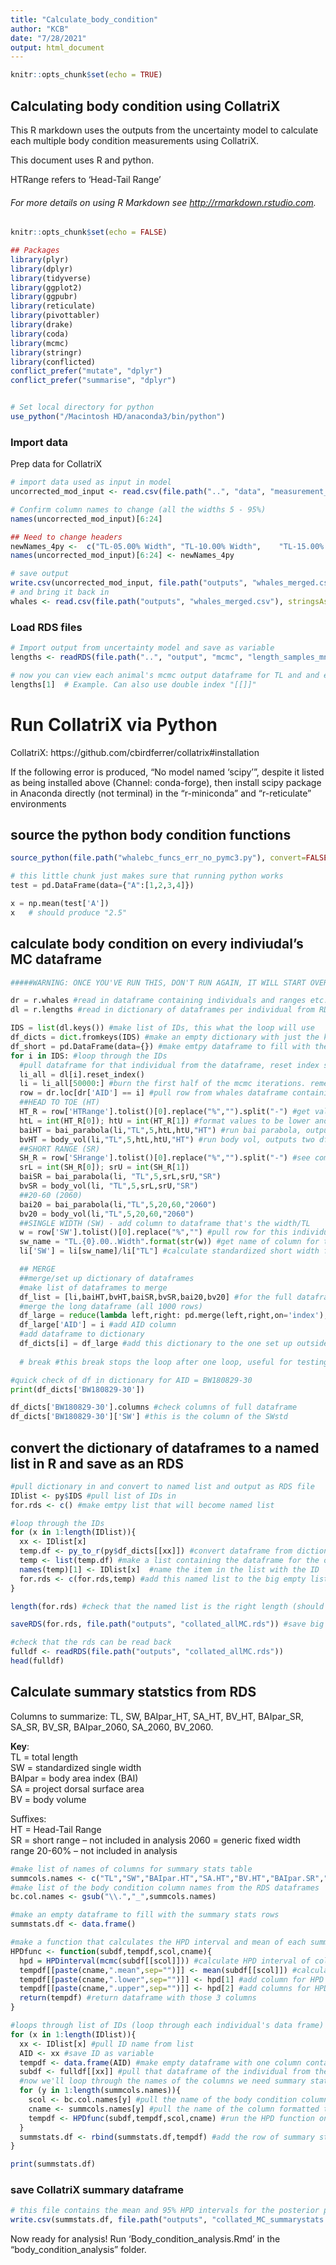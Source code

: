 ```yaml
---
title: "Calculate_body_condition"
author: "KCB"
date: "7/28/2021"
output: html_document
---
```


```r
knitr::opts_chunk$set(echo = TRUE)
```

## Calculating body condition using CollatriX

This R markdown uses the outputs from the uncertainty model to calculate each multiple body condition measurements using CollatriX. 

This document uses R and python. 

HTRange refers to 'Head-Tail Range'

###### For more details on using R Markdown see <http://rmarkdown.rstudio.com>.


```r
knitr::opts_chunk$set(echo = FALSE)
```


```r
## Packages
library(plyr)
library(dplyr)
library(tidyverse)
library(ggplot2)
library(ggpubr)
library(reticulate)
library(pivottabler)
library(drake)
library(coda)
library(mcmc)
library(stringr)
library(conflicted) 
conflict_prefer("mutate", "dplyr") 
conflict_prefer("summarise", "dplyr") 


# Set local directory for python
use_python("/Macintosh HD/anaconda3/bin/python")
```


### Import data
Prep data for CollatriX
```r
# import data used as input in model 
uncorrected_mod_input <- read.csv(file.path("..", "data", "measurement_inputs.csv"))

# Confirm column names to change (all the widths 5 - 95%)
names(uncorrected_mod_input)[6:24]

## Need to change headers 
newNames_4py <-  c("TL-05.00% Width", "TL-10.00% Width",	"TL-15.00% Width",	"TL-20.00% Width",	"TL-25.00% Width",	"TL-30.00% Width",	"TL-35.00% Width",	"TL-40.00% Width",	"TL-45.00% Width",		"TL-50.00% Width",	"TL-55.00% Width",	"TL-60.00% Width",	"TL-65.00% Width",	"TL-70.00% Width",	"TL-75.00% Width",	"TL-80.00% Width",	"TL-85.00% Width",	"TL-90.00% Width", "TL-95.00% Width")
names(uncorrected_mod_input)[6:24] <- newNames_4py

# save output
write.csv(uncorrected_mod_input, file.path("outputs", "whales_merged.csv"))
# and bring it back in
whales <- read.csv(file.path("outputs", "whales_merged.csv"), stringsAsFactors=F)

```

### Load RDS files
```r
# Import output from uncertainty model and save as variable
lengths <- readRDS(file.path("..", "output", "mcmc", "length_samples_mns.rds"))  

# now you can view each animal's mcmc output dataframe for TL and and each width with $'AID'.
lengths[1]  # Example. Can also use double index "[[]]" 
```


# Run CollatriX via Python 
CollatriX: https://github.com/cbirdferrer/collatrix#installation 

If the following error is produced, “No model named ‘scipy’”, despite it listed as being installed above (Channel: conda-forge), then install scipy package in Anaconda directly (not terminal) in the "r-miniconda" and "r-reticulate" environments

## source the python body condition functions
```r
source_python(file.path("whalebc_funcs_err_no_pymc3.py"), convert=FALSE)
```

```python
# this little chunk just makes sure that running python works
test = pd.DataFrame(data={"A":[1,2,3,4]})

x = np.mean(test['A'])
x   # should produce "2.5"
```


## calculate body condition on every indiviudal's MC dataframe
```python

#####WARNING: ONCE YOU'VE RUN THIS, DON'T RUN AGAIN, IT WILL START OVERWRITING THE BIG DATAFRAMES#################

dr = r.whales #read in dataframe containing individuals and ranges etc.
dl = r.lengths #read in dictionary of dataframes per individual from RDS

IDS = list(dl.keys()) #make list of IDs, this what the loop will use
df_dicts = dict.fromkeys(IDS) #make an empty dictionary with just the keys for each ID to fill with the full dataframe per individual
df_short = pd.DataFrame(data={}) #make emtpy dataframe to fill with the summary stats
for i in IDS: #loop through the IDs
  #pull dataframe for that individual from the dataframe, reset index so index col can be used for group by in collatrix
  li_all = dl[i].reset_index() 
  li = li_all[50000:] #burn the first half of the mcmc iterations. remember python uses 0-based indexing
  row = dr.loc[dr['AID'] == i] #pull row from whales dataframe containing range info for the individual being analyzed in the loop
  ##HEAD TO TOE (HT)
  HT_R = row['HTRange'].tolist()[0].replace("%","").split("-") #get values for range to be inputted in the function
  htL = int(HT_R[0]); htU = int(HT_R[1]) #format values to be lower and upper bound inputs in the function
  baiHT = bai_parabola(li,"TL",5,htL,htU,"HT") #run bai parabola, outputs both large/full dataframe and summ stats df
  bvHT = body_vol(li,"TL",5,htL,htU,"HT") #run body vol, outputs two dfs - large and summ stats
  ##SHORT RANGE (SR)
  SH_R = row['SHrange'].tolist()[0].replace("%","").split("-") #see comments for HEAD TO Tail (HT)
  srL = int(SH_R[0]); srU = int(SH_R[1])
  baiSR = bai_parabola(li, "TL",5,srL,srU,"SR")
  bvSR = body_vol(li, "TL",5,srL,srU,"SR")
  ##20-60 (2060)
  bai20 = bai_parabola(li,"TL",5,20,60,"2060")
  bv20 = body_vol(li,"TL",5,20,60,"2060")
  ##SINGLE WIDTH (SW) - add column to dataframe that's the width/TL
  w = row['SW'].tolist()[0].replace("%","") #pull row for this individual
  sw_name = "TL.{0}.00..Width".format(str(w)) #get name of column for the width for this individual
  li['SW'] = li[sw_name]/li["TL"] #calculate standardized short width for this individual

  ## MERGE
  ##merge/set up dictionary of dataframes
  #make list of dataframes to merge
  df_list = [li,baiHT,bvHT,baiSR,bvSR,bai20,bv20] #for the full dataframe (1000 rows)
  #merge the long dataframe (all 1000 rows)
  df_large = reduce(lambda left,right: pd.merge(left,right,on='index'), df_list) #merge all dfs at oence
  df_large['AID'] = i #add AID column
  #add dataframe to dictionary
  df_dicts[i] = df_large #add this dictionary to the one set up outside the loop, add this df to the key for this indvidual
  
  # break #this break stops the loop after one loop, useful for testing, to run the whole thing, remove this line

#quick check of df in dictionary for AID = BW180829-30
print(df_dicts['BW180829-30'])
```


```python
df_dicts['BW180829-30'].columns #check columns of full dataframe
df_dicts['BW180829-30']['SW'] #this is the column of the SWstd
```


## convert the dictionary of dataframes to a named list in R and save as an RDS
```r
#pull dictionary in and convert to named list and output as RDS file
IDlist <- py$IDS #pull list of IDs in
for.rds <- c() #make emtpy list that will become named list

#loop through the IDs
for (x in 1:length(IDlist)){
  xx <- IDlist[x]
  temp.df <- py_to_r(py$df_dicts[[xx]]) #convert dataframe from dictionary to r dataframe
  temp <- list(temp.df) #make a list containing the dataframe for the one individual
  names(temp)[1] <- IDlist[x]  #name the item in the list with the ID
  for.rds <- c(for.rds,temp) #add this named list to the big empty list (that we're filling)
}

length(for.rds) #check that the named list is the right length (should be the number of individuals, n = 127)

saveRDS(for.rds, file.path("outputs", "collated_allMC.rds")) #save big named list as RDS
```



```r
#check that the rds can be read back
fulldf <- readRDS(file.path("outputs", "collated_allMC.rds"))
head(fulldf)
```


## Calculate summary statstics from RDS  
Columns to summarize: TL, SW, BAIpar_HT, SA_HT, BV_HT, BAIpar_SR, SA_SR, BV_SR, BAIpar_2060, SA_2060, BV_2060.  

**Key**:    
TL = total length   
SW = standardized single width   
BAIpar = body area index (BAI)  
SA = project dorsal surface area  
BV = body volume  
  
Suffixes:  
HT = Head-Tail Range  
SR = short range -- not included in analysis 
2060 = generic fixed width range 20-60% -- not included in analysis

```r
#make list of names of columns for summary stats table
summcols.names <- c("TL","SW","BAIpar.HT","SA.HT","BV.HT","BAIpar.SR","SA.SR","BV.SR","BAIpar.2060","SA.2060","BV.2060")
#make list of the body condition column names from the RDS dataframes
bc.col.names <- gsub("\\.","_",summcols.names)

#make an empty dataframe to fill with the summary stats rows
summstats.df <- data.frame()

#make a function that calculates the HPD interval and mean of each summary stats column, then adds those values to dataframe
HPDfunc <- function(subdf,tempdf,scol,cname){
  hpd = HPDinterval(mcmc(subdf[[scol]])) #calculate HPD interval of column
  tempdf[[paste(cname,".mean",sep="")]] <- mean(subdf[[scol]]) #calculate mean and add column with mean of that body cond column
  tempdf[[paste(cname,".lower",sep="")]] <- hpd[1] #add column for HPD lower bound value for that body cond column
  tempdf[[paste(cname,".upper",sep="")]] <- hpd[2] #add columns for HPD upper bound value for that body cond column
  return(tempdf) #return dataframe with those 3 columns
}

#loops through list of IDs (loop through each individual's data frame)
for (x in 1:length(IDlist)){
  xx <- IDlist[x] #pull ID name from list
  AID <- xx #save ID as variable
  tempdf <- data.frame(AID) #make empty dataframe with one column containing animal ID, the HPD func will add to this df
  subdf <- fulldf[[xx]] #pull that dataframe of the individual from the named list of dataframes 
  #now we'll loop through the names of the columns we need summary stats for
  for (y in 1:length(summcols.names)){
    scol <- bc.col.names[y] #pull the name of the body condition column
    cname <- summcols.names[y] #pull the name of the column formatted to become the name of the summary stats header
    tempdf <- HPDfunc(subdf,tempdf,scol,cname) #run the HPD function on that column
  }
  summstats.df <- rbind(summstats.df,tempdf) #add the row of summary stats for this individual to the main dataframe
}

print(summstats.df)
```


### save CollatriX summary dataframe
```r
# this file contains the mean and 95% HPD intervals for the posterior predictive distribution of each body condition metric for each individual
write.csv(summstats.df, file.path("outputs", "collated_MC_summarystats.csv"))
```

Now ready for analysis! Run 'Body_condition_analysis.Rmd' in the "body_condition_analysis" folder. 
